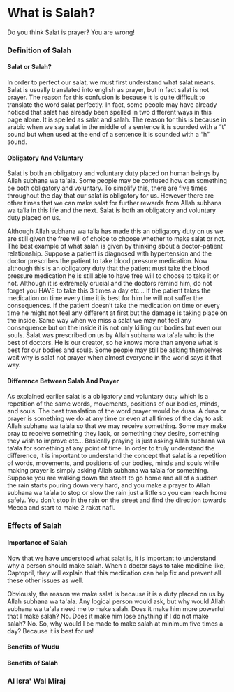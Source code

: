 
# What is Salah?
<SectionDescription>Do you think Salat is prayer? You are wrong!</SectionDescription>

### Definition of Salah
#### Salat or Salah?
In order to perfect our salat, we must first understand what salat means. Salat is usually translated into english as prayer, but in fact salat is not prayer. The reason for this confusion is because it is quite difficult to translate the word salat perfectly. In fact, some people may have already noticed that salat has already been spelled in two different ways in this page alone. It is spelled as salat and salah. The reason for this is because in arabic when we say salat in the middle of a sentence it is sounded with a “t” sound but when used at the end of a sentence it is sounded with a “h” sound.

#### Obligatory And Voluntary
Salat is both an obligatory and voluntary duty placed on human beings by Allah subhana wa ta'ala. Some people may be confused how can something be both obligatory and voluntary. To simplify this, there are five times throughout the day that our salat is obligatory for us. However there are other times that we can make salat for further rewards from Allah subhana wa ta’la in this life and the next. Salat is both an obligatory and voluntary duty placed on us.

Although Allah subhana wa ta’la has made this an obligatory duty on us we are still given the free will of choice to choose whether to make salat or not. The best example of what salah is given by thinking about a doctor-patient relationship. Suppose a patient is diagnosed with hypertension and the doctor prescribes the patient to take blood pressure medication. Now although this is an obligatory duty that the patient must take the blood pressure medication he is still able to have  free will to choose to take it or not. Although it is extremely crucial and the doctors remind him, do not forget you HAVE to take this 3 times a day etc… If the patient takes the medication on time every time it is best for him he will not suffer the consequences. If the patient doesn’t take the medication on time or every time he might not feel any different at first but the damage is taking place on the inside. Same way when we miss a salat we may not feel any consequence but on the inside it is not only killing our bodies but even our souls. Salat was prescribed on us by Allah subhana wa ta'ala who is the best of doctors. He is our creator, so he knows more than anyone what is best for our bodies and souls. Some people may still be asking themselves wait why is salat not prayer when almost everyone in the world says it that way.

#### Difference Between Salah And Prayer
As explained earlier salat is a obligatory and voluntary duty which is a repetition of the same words, movements, positions of our bodies, minds, and souls. The best translation of the word prayer would be duaa. A duaa or prayer is something we do at any time or even at all times of the day to ask Allah subhana wa ta’ala so that we may receive something. Some may make pray to receive something they lack, or something they desire, something they wish to improve etc… Basically praying is just asking Allah subhana wa ta’ala for something at any point of time. In order to truly understand the difference, it is important to understand the concept that salat is a repetition of words, movements, and positions of our bodies, minds and souls while making prayer is simply asking Allah subhana wa ta’ala for something. Suppose you are walking down the street to go home and all of a sudden the rain starts pouring down very hard, and you make a prayer to Allah subhana wa ta’ala to stop or slow the rain just a little so you can reach home safely. You don’t stop in the rain on the street and find the direction towards Mecca and start to make 2 rakat nafl.

### Effects of Salah
#### Importance of Salah
Now that we have understood what salat is, it is important to understand why a person should make salah. When a doctor says to take medicine like, Captopril, they will explain that this medication can help fix and prevent all these other issues as well.

Obviously, the reason we make salat is because it is a duty placed on us by Allah subhana wa ta'ala. Any logical person would ask, but why would Allah subhana wa ta'ala need me to make salah. Does it make him more powerful that I make salah? No. Does it make him lose anything if I do not make salah? No. So, why would I be made to make salah at minimum five times a day? Because it is best for us!

#### Benefits of Wudu
#### Benefits of Salah

### Al Isra' Wal Miraj